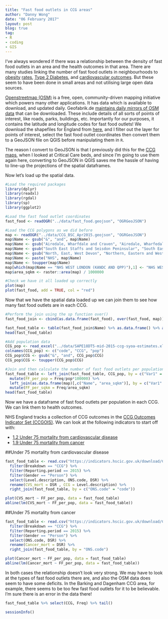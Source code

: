 ```yaml
---
title: "Fast food outlets in CCG areas"
author: "Danny Wong"
date: "06 February 2017"
layout: post
blog: true
tag:
- R
- coding
- GIS
---
```


I've always wondered if there was a relationship between the density of fast food outlets in an area and the health outcomes in that area. There are many studies linking the number of fast food outlets in neighbourhoods to [obesity](https://www.ncbi.nlm.nih.gov/pubmed/25788473) [rates](https://www.ncbi.nlm.nih.gov/pubmed/25343730), [Type 2 Diabetes](https://www.ncbi.nlm.nih.gov/pubmed/25358618), and [cardiovascular outcomes](https://www.ncbi.nlm.nih.gov/pubmed/15913078). But these seem to have been done in small areas and not utilising large open data sources.

[Openstreetmap (OSM)](https://www.openstreetmap.org/#map=5/51.500/-0.100) is a free, open, community-driven mapping initiative which powers many other applications. It has data which is available to download, and updated daily. Geofabrik.de [maintains daily mirrors of OSM data](https://www.geofabrik.de/data/download.html) that can be downloaded. These include details of all sorts of points of interest, like roads, parks, buildings, etc. Importantly for our purposes, it contains the latitude and longitude codes for fast food outlets! We download the shapefiles for England from [here](http://download.geofabrik.de/europe/great-britain/england.html), and I filter out the layer for points of interest, select the fast food outlet coordinates then convert them to a GeoJSON file on QGIS before manipulating them in `R`. 

The reason I convert to GeoJSON is that I previously did this for the [CCG maps](http://dannyjnwong.github.io/Geographical-variation-in-Critical-Care-bed-capacity/), when I looked at Critical Care beds, and since I'm going to use them again here, converting to GeoJSON in QGIS saves me the hassle of having to line-up the projections of the spatial dataframes.

Now let's load up the spatial data.

```r
#Load the required packages
library(dplyr)
library(readxl)
library(rgdal)
library(sp)
library(ggplot2)

#Load the fast food outlet coordinates
fast_food <- readOGR("../data/fast_food.geojson", "OGRGeoJSON")

#Load the CCG polygons as we did before
map <- readOGR("../data/CCG_BSC_Apr2015.geojson", "OGRGeoJSON")
map$Name <- gsub("&", "and", map$Name)
map$Name <- gsub("Airedale, Wharfdale and Craven", "Airedale, Wharfedale and Craven", map$Name)
map$Name <- gsub("South East Staffs and Seisdon Peninsular", "South East Staffordshire and Seisdon Peninsula", map$Name)
map$Name <- gsub("North, East, West Devon", "Northern, Eastern and Western Devon", map$Name)
map$Name <- paste("NHS", map$Name)
map$Name <- toupper(map$Name)
map[which(map$Name == "NHS WEST LONDON (KANDC AND QPP)"),1] <- "NHS WEST LONDON"
map$area_sqkm <- raster::area(map) / 1000000

#Check we have it all loaded up correctly
plot(map)
plot(fast_food, add = TRUE, col = "red")
```

Now that we have the spatial data loaded up we can join them to see how many fast food outlets are in each CCG.

```r
#Perform the join using the sp function over()
fast_food_join <- cbind(as.data.frame(fast_food), over(fast_food, map))

fast_food_table <- table(fast_food_join$Name) %>% as.data.frame() %>% arrange(desc(Freq))
head(fast_food_table)

#Add population data
CCG_pop <- read_excel("../data/SAPE18DT5-mid-2015-ccg-syoa-estimates.xls", skip = 4, sheet = 2)[c(7:18, 21:31, 34:53, 56:78, 83:96, 99:113, 116:133, 136:149, 154:185, 190:198, 201:214, 217:236, 239:245),c(1, 4:5)]
colnames(CCG_pop) <- c("code", "CCG", "pop")
CCG_pop$CCG <- gsub("&", "and", CCG_pop$CCG)
CCG_pop$CCG <- toupper(CCG_pop$CCG)

#Join and then calculate the number of fast food outlets per population
fast_food_table <- left_join(fast_food_table, CCG_pop, by = c("Var1" = "CCG")) %>%
  mutate(FF_per_pop = Freq/pop*100000) %>%
  left_join(as.data.frame(map)[,c("Name", "area_sqkm")], by = c("Var1" = "Name")) %>%
  mutate(FF_per_sqkm = Freq/area_sqkm)
head(fast_food_table)
```

Now we have a dataframe of fast food outlets per population in each CCG. We can link them to health outcomes.

NHS England tracks a collection of CCG outcomes in the [CCG Outcomes Indicator Set (CCGOIS)](http://content.digital.nhs.uk/ccgois). We can look at the following indicators to start off with:

- [1.2 Under 75 mortality from cardiovascular disease](https://indicators.hscic.gov.uk/download/Clinical%20Commissioning%20Group%20Indicators/Data/CCG_1.2_I00754_D.csv)
- [1.9 Under 75 mortality from cancer](https://indicators.hscic.gov.uk/download/Clinical%20Commissioning%20Group%20Indicators/Data/CCG_1.9_I00756_D.csv)

##Under 75 mortality from cardiovascular disease

```r
fast_food_table <- read.csv("https://indicators.hscic.gov.uk/download/Clinical%20Commissioning%20Group%20Indicators/Data/CCG_1.2_I00754_D.csv") %>% 
  filter(Breakdown == "CCG") %>% 
  filter(Reporting.period == 2015) %>% 
  filter(Gender == "Person") %>%
  select(Level.description, ONS.code, DSR) %>%
  rename(CVS_mort = DSR , CCG = Level.description) %>%
  right_join(fast_food_table, by = c("ONS.code" = "code"))

plot(CVS_mort ~ FF_per_pop, data = fast_food_table)
abline(lm(CVS_mort ~ FF_per_pop, data = fast_food_table))
```

##Under 75 mortality from cancer

```r
fast_food_table <- read.csv("https://indicators.hscic.gov.uk/download/Clinical%20Commissioning%20Group%20Indicators/Data/CCG_1.9_I00756_D.csv") %>% 
  filter(Breakdown == "CCG") %>% 
  filter(Reporting.period == 2015) %>% 
  filter(Gender == "Person") %>%
  select(ONS.code, DSR) %>%
  rename(Cancer_mort = DSR) %>%
  right_join(fast_food_table, by = "ONS.code")

plot(Cancer_mort ~ FF_per_pop, data = fast_food_table)
abline(lm(Cancer_mort ~ FF_per_pop, data = fast_food_table))
```

In both cases the relationship doesn't look very strong. We may have to look at the types of fast food outlets there are, and also the OSM data does seem to have some deficits. In the Barking and Dagenham CCG area, for example, there seems to be too few fast food outlets for it to be believable. I'm sure there is an error in the data there!

```r
fast_food_table %>% select(CCG, Freq) %>% tail()
```

```r
sessionInfo()
```